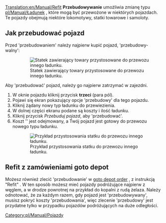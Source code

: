 [[Translation:en/Manual/Refit]]
<!--{{en/Manual/Tutorial/Navigation}}-->{{pl/Manual/Tutorial/Tutorial}}
<span title=Refitting>'''Przebudowywanie'''</span> umożliwia zmianę typu  [[pl/Manual/Ładunek]] , które mogą być przewożone w niektórych pojazdach. Te pojazdy obejmują niektóre lokomotywy, statki towarowe i samoloty.

== Jak przebudować pojazd ==
Przed <span title=refit>'przebudowaniem'</span> należy najpierw kupić pojazd, <span title=refittable>'przebudowy-walny'</span>:
:[[File:en/Manual/Refitable ship.png|none|frame|Statek zawierający towary przystosowane do przewozu innego ładunku.]]

Aby <span title=refit>'przebudować'</span> pojazd, należy go najpierw zatrzymać w zajezdni.

#W oknie pojazdu kliknij przycisk '''trzeci''' (para pól).
#Pojawi się ekran pokazujący opcje <span title=refit>'przebudowy'</span> dla tego pojazdu.
#Kliknij żądany nowy typ ładunku do przewiezienia.
#W dolnej części ekranu podane są koszty i ilość ładunku.
#Kliknij przycisk ''<span title=refit>Przebuduj</span> pojazd'', aby <span title=refit>'przebudować'</span>.
#Koszt <span title=refit>''</span> jest odejmowany, a Twój pojazd jest gotowy do przewozu nowego typu ładunku.
:[[File:en/Manual/Refit ship.png|none|frame|Przykład przystosowania statku do przewozu innego ładunku.]]

== Refit z zamówieniami goto depot ==
Możesz również zlecić <span title=refitted>'przebudowanie'</span> w [[en/Archive/Manual/Settings/Allow goto depot orders|goto depot order]] , z instrukcją "Refit" . W ten sposób możesz mieć pojazdy podróżujące najpierw z węglem, a w drodze powrotnej na przykład do kopalni z rudą żelaza. Należy odnotować, że za każdym razem, gdy pojazd jest <span title=refit>'przebudowywany'</span>, musisz pokryć koszty <span title=refitted>'przebudowania'</span>, więc zlecenie <span title=refit>'przebudowy'</span> jest przydatne tylko w przypadku pojazdów podróżujących na duże odległości.

<!--[[Category:en/Manual/Vehicles]]-->[[Category:pl/Manual/Pojazdy]]